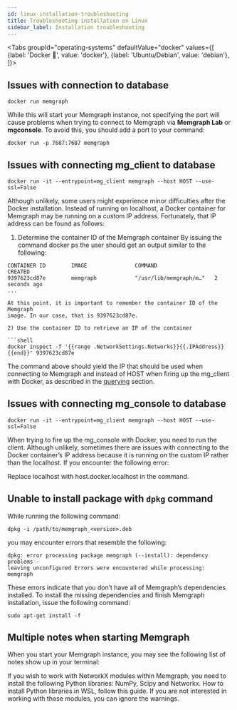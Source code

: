 ```yaml
---
id: linux-installation-troubleshooting
title: Troubleshooting installation on Linux
sidebar_label: Installation troubleshooting
---
```



<Tabs
  groupId="operating-systems"
  defaultValue="docker"
  values={[
    {label: 'Docker 🐳', value: 'docker'},
    {label: 'Ubuntu/Debian', value: 'debian'},
  ]}>
  <TabItem value="docker">

## Issues with connection to database

```shell
docker run memgraph 
```

While this will start your Memgraph instance, not specifying the port will cause
problems when trying to connect to Memgraph via **Memgraph Lab** or
**mgconsole**. To avoid this, you should add a port to your command:

```shell
docker run -p 7687:7687 memgraph
```

## Issues with connecting **mg_client** to database

```shell
docker run -it --entrypoint=mg_client memgraph --host HOST --use-ssl=False
```

Although unlikely, some users might experience minor difficulties after the
Docker installation. Instead of running on localhost, a Docker container for
Memgraph may be running on a custom IP address. Fortunately, that IP address can
be found as follows:

1) Determine the container ID of the Memgraph container By issuing the command
docker ps the user should get an output similar to the following:

```shell
CONTAINER ID        IMAGE               COMMAND                  CREATED
9397623cd87e        memgraph            "/usr/lib/memgraph/m…"   2 seconds ago  
...

At this point, it is important to remember the container ID of the Memgraph
image. In our case, that is 9397623cd87e.

2) Use the container ID to retrieve an IP of the container

```shell
docker inspect -f '{{range .NetworkSettings.Networks}}{{.IPAddress}}{{end}}' 9397623cd87e
```

The command above should yield the IP that should be used when connecting to
Memgraph and instead of HOST when firing up the mg_client with Docker, as
described in the [querying](/getting-started/querying/querying.md) section.

## Issues with connecting **mg_console** to database

```shell
docker run -it --entrypoint=mg_client memgraph --host HOST --use-ssl=False
```

When trying to fire up the mg_console with Docker, you need to run the client.
Although unlikely, sometimes there are issues with connecting to the Docker
container’s IP address because it is running on the custom IP rather than the
localhost. If you encounter the following error:

Replace localhost with host.docker.localhost in the command.

  </TabItem>
  <TabItem value="debian">

## Unable to install package with `dpkg` command

While running the following command: 

```shell
dpkg -i /path/to/memgraph_<version>.deb
```

you may encounter errors that resemble the following: 

```shell
dpkg: error processing package memgraph (--install): dependency problems -
leaving unconfigured Errors were encountered while processing: memgraph
```

These errors indicate that you don’t have all of Memgraph’s dependencies
installed. To install the missing dependencies and finish Memgraph installation,
issue the following command:

```shell
sudo apt-get install -f
```

## Multiple notes when starting Memgraph

When you start your Memgraph instance, you may see the following list of notes
show up in your terminal: 

If you wish to work with NetworkX modules within Memgraph, you need to install
the following Python libraries: NumPy, Scipy and Networkx. How to install Python
libraries in WSL, follow this guide.  If you are not interested in working with
those modules, you can ignore the warnings. 

  </TabItem>
</Tabs>